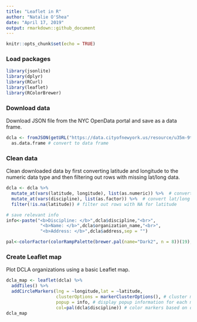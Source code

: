 ```yaml
---
title: "Leaflet in R"
author: "Natalie O'Shea"
date: "April 17, 2019"
output: rmarkdown::github_document
---
```


```r
knitr::opts_chunk$set(echo = TRUE)
```

### Load packages

```r
library(jsonlite)
library(dplyr)
library(RCurl)
library(leaflet)
library(RColorBrewer)
```

### Download data

Download JSON file from the NYC OpenData portal and save as a data frame.

```r
dcla <- fromJSON(getURL("https://data.cityofnewyork.us/resource/u35m-9t32.json")) %>% 
  as.data.frame # convert to data frame
```

### Clean data

Clean downloaded data by first converting latitude and longitude to the numeric data type and then filtering out rows with missing lat/long data.

```r
dcla <- dcla %>%
  mutate_at(vars(latitude, longitude), list(as.numeric)) %>%  # convert lat/long columns to numeric
  mutate_at(vars(discipline), list(as.factor)) %>%  # convert lat/long columns to numeric
  filter(!is.na(latitude)) # filter out rows with NA for latitude

# save relevant info
info<-paste("<b>Discipline: </b>",dcla$discipline,"<br>",
             "<b>Name: </b>",dcla$organization_name,"<br>",
             "<b>Address: </b>",dcla$address,sep = "") 

pal<-colorFactor(colorRampPalette(brewer.pal(name="Dark2", n = 8))(19),dcla$discipline) # color based on discipline

```


### Create Leaflet map

Plot DCLA organizations using a basic Leaflet map.

```r
dcla_map <- leaflet(dcla) %>%
  addTiles() %>%
  addCircleMarkers(lng = ~longitude,lat = ~latitude,
                   clusterOptions = markerClusterOptions(), # cluster markers
                   popup = info, # display popup information for each marker
                   col=pal(dcla$discipline)) # color markers based on discipline
dcla_map
```
